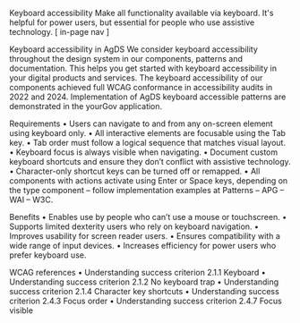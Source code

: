 Keyboard accessibility
Make all functionality available via keyboard. It's helpful for power users, but essential for people who use assistive technology.
[ in-page nav ]

Keyboard accessibility in AgDS
We consider keyboard accessibility throughout the design system in our components, patterns and documentation. This helps you get started with keyboard accessibility in your digital products and services.
The keyboard accessibility of our components achieved full WCAG conformance in accessibility audits in 2022 and 2024. Implementation of AgDS keyboard accessible patterns are demonstrated in the yourGov application.

Requirements 
•	Users can navigate to and from any on-screen element using keyboard only.
•	All interactive elements are focusable using the Tab key.
•	Tab order must follow a logical sequence that matches visual layout.
•	Keyboard focus is always visible when navigating.
•	Document custom keyboard shortcuts and ensure they don’t conflict with assistive technology.
•	Character-only shortcut keys can be turned off or remapped.
•	All components with actions activate using Enter or Space keys, depending on the type component – follow implementation examples at Patterns – APG – WAI – W3C.

Benefits
•	Enables use by people who can’t use a mouse or touchscreen.
•	Supports limited dexterity users who rely on keyboard navigation.
•	Improves usability for screen reader users.
•	Ensures compatibility with a wide range of input devices.
•	Increases efficiency for power users who prefer keyboard use.

WCAG references
•	Understanding success criterion 2.1.1 Keyboard
•	Understanding success criterion 2.1.2 No keyboard trap
•	Understanding success criterion 2.1.4 Character key shortcuts
•	Understanding success criterion 2.4.3 Focus order
•	Understanding success criterion 2.4.7 Focus visible

